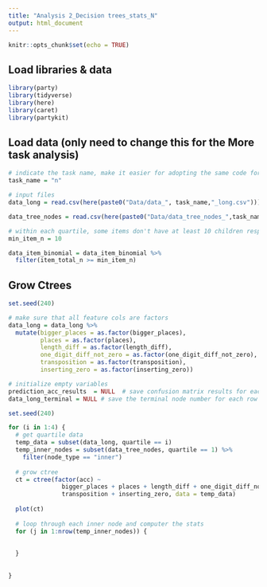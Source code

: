 ```yaml
---
title: "Analysis 2_Decision trees_stats_N"
output: html_document
---
```


```r
knitr::opts_chunk$set(echo = TRUE)
```
## Load libraries & data
```r
library(party)
library(tidyverse)
library(here)
library(caret)
library(partykit) 
```
## Load data (only need to change this for the More task analysis)
```r
# indicate the task name, make it easier for adopting the same code for both the N and M tasks
task_name = "n"

# input files
data_long = read.csv(here(paste0("Data/data_", task_name,"_long.csv")))

data_tree_nodes = read.csv(here(paste0("Data/data_tree_nodes_",task_name,".csv")))

# within each quartile, some items don't have at least 10 children responses. exclude them from the item level accuracy graph, but not the overall analysis???
min_item_n = 10

data_item_binomial = data_item_binomial %>% 
  filter(item_total_n >= min_item_n) 
```

## Grow Ctrees
```r
set.seed(240)

# make sure that all feature cols are factors
data_long = data_long %>%
  mutate(bigger_places = as.factor(bigger_places),
         places = as.factor(places),
         length_diff = as.factor(length_diff),
         one_digit_diff_not_zero = as.factor(one_digit_diff_not_zero),
         transposition = as.factor(transposition),
         inserting_zero = as.factor(inserting_zero))

# initialize empty variables 
prediction_acc_results  = NULL  # save confusion matrix results for each tree
data_long_terminal = NULL # save the terminal node number for each row (or trial), for plotting the item-level accuracy graphs for each quartile

set.seed(240)

for (i in 1:4) {
  # get quartile data
  temp_data = subset(data_long, quartile == i) 
  temp_inner_nodes = subset(data_tree_nodes, quartile == 1) %>%
    filter(node_type == "inner")
  
  # grow ctree
  ct = ctree(factor(acc) ~ 
               bigger_places + places + length_diff + one_digit_diff_not_zero +
               transposition + inserting_zero, data = temp_data)
  
  plot(ct)
  
  # loop through each inner node and computer the stats
  for (j in 1:nrow(temp_inner_nodes)) {
    
    
  }
  
  
}
```
